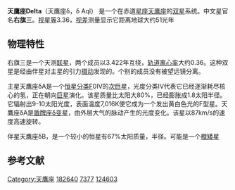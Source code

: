 {{Starbox begin
| name = 天鷹座δ
}}
{{Starbox image
| image = [[File:Aquila_IAU.svg|250px]]
| caption = 天鹰座
}}
{{Starbox observe
 | epoch       = [[J2000|J2000]]
 | ra          = {{RA|19|25|29.90139}}
 | dec         = {{DEC|+03|06|53.2061}}
 | appmag_v    = 3.365
| constell=[[天鹰座|天鹰座]]
| 星官=  [[右旗_(星官)|右旗 (星官)]]（[[牛宿|牛宿]]）
}}
{{Starbox character
| class = F0IV+K4V
| b-v = 0.32
| u-b = 0.04
| r-i = 0.16
| variable = [[盾牌座δ变星|盾牌座δ变星]]
}}
{{Starbox astrometry
 | radial_v    = –30.1
 | prop_mo_ra  = +254.54
 | prop_mo_dec = +82.51
 | parallax    = 64
 | p_error     = 1.00
 | absmag_v    = 2.37
}}
{{Starbox orbit
 | period      = 3.426 ± 0.006
 | axis        = 0.0539 ± 0.0040
 | eccentricity = 0.36 ± 0.07
 | inclination = 150 ± 11
 | node        = 337 ± 9
 | periastron  = 1954.58 ± 0.13
 | periarg     = 191 ± 14
}}
{{Starbox detail
 | component1  = δ Aql A
 | mass        = 1.8
 | radius      = 1.8
 | gravity     = 4.03
 | luminosity  = 9.6
 | temperature = 7,016
 | metal_fe    = –0.04
 | rotational_velocity = 87.3
 | age_gyr     = 
 | component2  = δ Aql B
 | mass2       = 0.67
 | radius2     = 0.67
}}
{{Starbox catalog
| names =BD+02 3879，[[SAO星表|SAO]] 124603，[[HD星表|HD]] 182640，[[HR星表|HR]] 7377}}
{{Starbox reference |Simbad=HR+7377}}
{{Starbox end}}

'''天鷹座Delta'''（天鷹座δ，δ Aql） 是一个在赤道[[星座|星座]][[天鹰座|天鹰座]]的[[双星|双星]]系统。中文星官名'''右旗三'''。[[视星等|视星等]]3.36，[[视差|视差]]测量显示它距离地球大约51光年

== 物理特性 ==
右旗三是一个天测[[联星|联星]]，两个成员以3.422年互绕，[[轨道离心率|轨道离心率]]大约0.36。这种双星是经由伴星对主星的引力[[摄动|摄动]]发现的。个别的成员没有被望远镜分离。

主星天鷹座δA是一个[[恒星分类|恒星分类]]F0IV的[[次巨星|次巨星]]，光度分类IV代表它已经逐渐耗尽核心的氢，正在朝向[[巨星|巨星]]演化。该星质量比太阳大80%，已经膨胀成1.8太阳半径。它辐射出9-10太阳光度，表面温度7,016K使它成为一个发出黄白色光的F型星。天鷹座δA是[[盾牌座δ变星|盾牌座δ变星]]，由外层大气的脉动产生的光度变化。该星以87km/s的速度高速旋转。

伴星天鷹座δB，是一个较小的恒星有67%太阳质量，半径。可能是一个[[橙矮星|橙矮星]]
== 参考文献 ==
{{reflist}}

{{star-stub}}

{{天鷹座恒星}}
{{星官|右旗|9|12}}
[[Category:天鷹座|Category:天鷹座]]
[[Category:HD和HDE天體|182640]]
[[Category:HR天體|7377]]
[[Category:SAO天體|124603]]